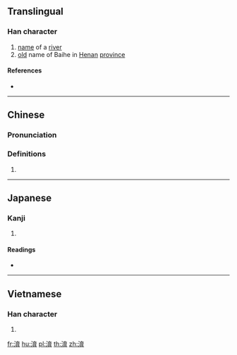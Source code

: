 {{character info/new}}
==Translingual==

===Han character===
{{Han char|rn=85|rad=水|as=08|sn=11|four=30127|canj=EYIB|ids=⿰氵育}}

# [[name]] of a [[river]]
# [[old]] name of Baihe in [[Henan]] [[province]]

====References====
* {{Han ref|kx=0631.150|dkj=17683|dj=1034.040|hdz=31660.030|uh=6DEF|ud=28143|bh=D252|bd=53842}}

----

==Chinese==
{{zh-forms}}

===Pronunciation===
{{zh-pron
|m=yù
|c=juk6
|mc=y
|oc=y
|ma=
|cat=pn
}}

===Definitions===
{{zh-hanzi}}

# {{rfdef|lang=zh}}

----

==Japanese==

===Kanji===
{{ja-kanji|grade=|rs=水08}}

# {{defn|lang=ja|sort=水08}}

====Readings====
* {{ja-readings|on=[[いく]] (iku)|kun=}}

----

==Vietnamese==

===Han character===
{{vi-readings|rs=水08| hanviet = rộc}}

# {{defn|lang=vi|sort=水08}}

[[fr:淯]]
[[hu:淯]]
[[pl:淯]]
[[th:淯]]
[[zh:淯]]